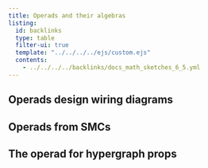 ```yaml
---
title: Operads and their algebras
listing:
  id: backlinks
  type: table
  filter-ui: true
  template: "../../../../ejs/custom.ejs"
  contents:
    - ../../../../backlinks/docs_math_sketches_6_5.yml
---
```


## Operads design wiring diagrams

## Operads from SMCs

## The operad for hypergraph props
